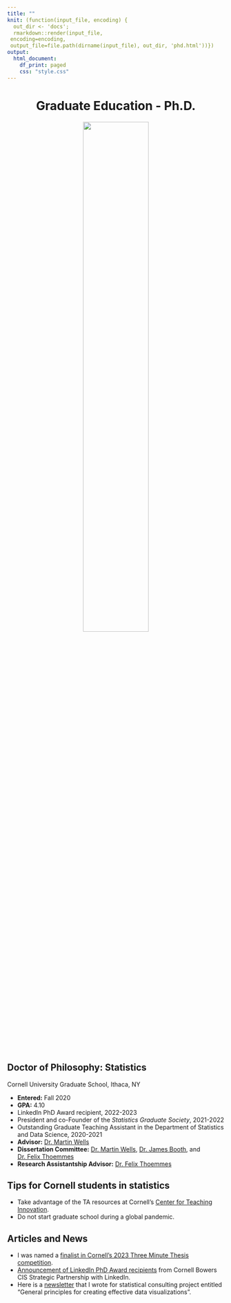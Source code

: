```yaml
---
title: ""
knit: (function(input_file, encoding) {
  out_dir <- 'docs';
  rmarkdown::render(input_file,
 encoding=encoding,
 output_file=file.path(dirname(input_file), out_dir, 'phd.html'))})
output:
  html_document:
    df_print: paged
    css: "style.css"
---
```


<center> <h1>Graduate Education - Ph.D.</h1> </center>

</div>
<div style="margin-bottom:20px;">
</div>

<center>
<img src="cornell.jpg" style="width:55%">
</center>

</div>
<div style="margin-bottom:20px;">
</div>

## Doctor of Philosophy: Statistics
Cornell University Graduate School, Ithaca, NY 

- **Entered:** Fall 2020    
- **GPA:** 4.10
- LinkedIn PhD Award recipient, 2022-2023
- President and co-Founder of the *Statistics Graduate Society*, 2021-2022
- Outstanding Graduate Teaching Assistant in the Department of Statistics and Data Science, 2020-2021
- **Advisor:** [Dr. Martin Wells](https://stat.cornell.edu/people/faculty/martin-wells)
- **Dissertation Committee:** [Dr. Martin Wells](https://stat.cornell.edu/people/faculty/martin-wells), [Dr. James Booth](http://faculty.bscb.cornell.edu/~booth/), and [Dr. Felix Thoemmes](https://www.human.cornell.edu/people/fjt36)
- **Research Assistantship Advisor:** [Dr. Felix Thoemmes](https://www.human.cornell.edu/people/fjt36)

</div>
<div style="margin-bottom:20px;">
</div>

## Tips for Cornell students in statistics

- Take advantage of the TA resources at Cornell's [Center for Teaching Innovation](https://teaching.cornell.edu/).
- Do not start graduate school during a global pandemic.

## Articles and News

- I was named a [finalist in Cornell's 2023 Three Minute Thesis competition](https://gradschool.cornell.edu/announcements/eight-students-advancing-to-3mt-finals/).
- [Announcement of LinkedIn PhD Award recipients](https://cis.cornell.edu/inaugural-grants-announced-strategic-partnership-linkedin) from Cornell Bowers CIS Strategic Partnership with LinkedIn.
- Here is a [newsletter](https://raw.github.com/kimhochstedler/documents/master/graph_paper.pdf) that I wrote for statistical consulting project entitled "General principles for creating effective data visualizations".


